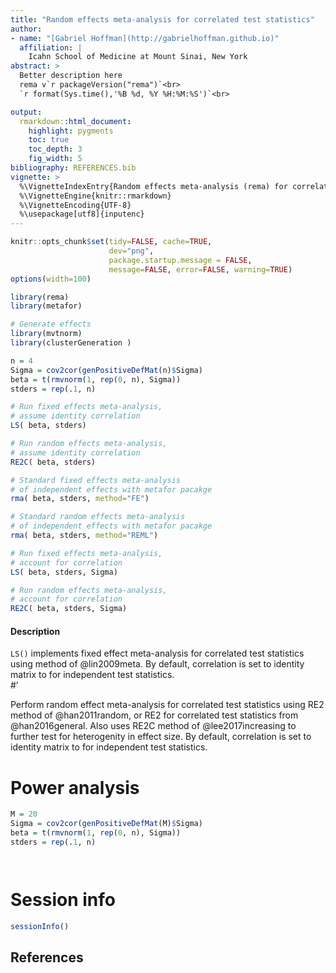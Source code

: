 ```yaml
---
title: "Random effects meta-analysis for correlated test statistics"
author:
- name: "[Gabriel Hoffman](http://gabrielhoffman.github.io)"
  affiliation: | 
    Icahn School of Medicine at Mount Sinai, New York
abstract: > 
  Better description here
  rema v`r packageVersion("rema")`<br> 
  `r format(Sys.time(),'%B %d, %Y %H:%M:%S')`<br>  

output:
  rmarkdown::html_document:
    highlight: pygments
    toc: true
    toc_depth: 3
    fig_width: 5
bibliography: REFERENCES.bib
vignette: >
  %\VignetteIndexEntry{Random effects meta-analysis (rema) for correlated test statistics}
  %\VignetteEngine{knitr::rmarkdown}
  %\VignetteEncoding{UTF-8}
  %\usepackage[utf8]{inputenc}
---
```


<!---
cd /Users/gabrielhoffman/workspace/repos
R
library('knitr')
rmarkdown::render('rema/vignettes/rema.Rmd')
--->

```r
knitr::opts_chunk$set(tidy=FALSE, cache=TRUE,
                      dev="png",
                      package.startup.message = FALSE,
                      message=FALSE, error=FALSE, warning=TRUE)
options(width=100)
```	

```r
library(rema)
library(metafor)

# Generate effects
library(mvtnorm)
library(clusterGeneration )

n = 4
Sigma = cov2cor(genPositiveDefMat(n)$Sigma)
beta = t(rmvnorm(1, rep(0, n), Sigma))
stders = rep(.1, n)

# Run fixed effects meta-analysis, 
# assume identity correlation  
LS( beta, stders)

# Run random effects meta-analysis,
# assume identity correlation  
RE2C( beta, stders)

# Standard fixed effects meta-analysis
# of independent effects with metafor pacakge
rma( beta, stders, method="FE")

# Standard random effects meta-analysis
# of independent effects with metafor pacakge
rma( beta, stders, method="REML")

# Run fixed effects meta-analysis, 
# account for correlation 
LS( beta, stders, Sigma)

# Run random effects meta-analysis,
# account for correlation 
RE2C( beta, stders, Sigma)
```

#### Description
`LS()` implements fixed effect meta-analysis for correlated test statistics using method of @lin2009meta.  By default, correlation is set to identity matrix to for independent test statistics.  
#'

Perform random effect meta-analysis for correlated test statistics using RE2 method of @han2011random, or RE2 for correlated test statistics from @han2016general.  Also uses RE2C method of @lee2017increasing to further test for heterogenity in effect size. By default, correlation is set to identity matrix to for independent test statistics.  


# Power analysis
```r

M = 20
Sigma = cov2cor(genPositiveDefMat(M)$Sigma)
beta = t(rmvnorm(1, rep(0, n), Sigma))
stders = rep(.1, n)



```

```r


```










# Session info
```r
sessionInfo()
```

## References
